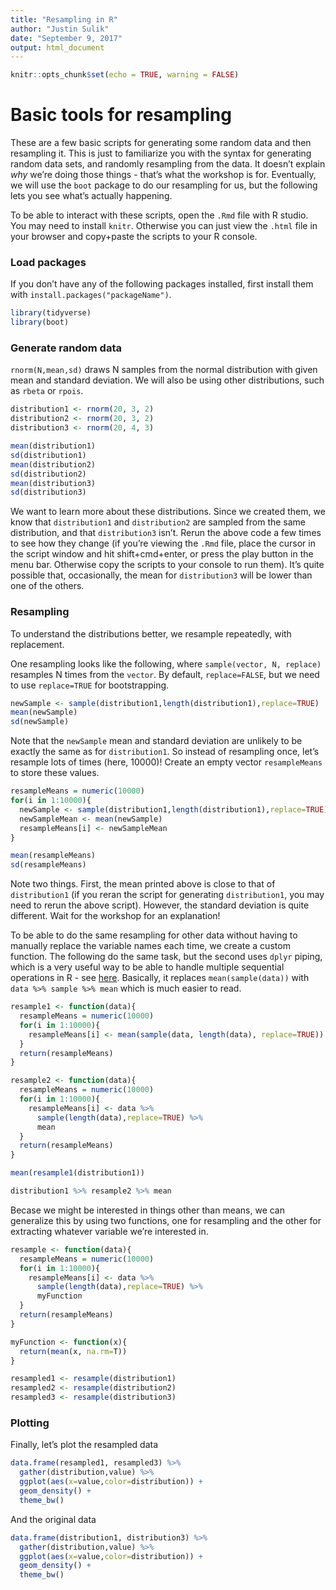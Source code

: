 ```yaml
---
title: "Resampling in R"
author: "Justin Sulik"
date: "September 9, 2017"
output: html_document
---
```


```r
knitr::opts_chunk$set(echo = TRUE, warning = FALSE)
```

# Basic tools for resampling

These are a few basic scripts for generating some random data and then resampling it. This is just to familiarize you with the syntax for generating random data sets, and randomly resampling from the data. It doesn't explain *why* we're doing those things - that's what the workshop is for. Eventually, we will use the `boot` package to do our resampling for us, but the following lets you see what's actually happening. 

To be able to interact with these scripts, open the `.Rmd` file with R studio. You may need to install `knitr`. Otherwise you can just view the `.html` file in your browser and copy+paste the scripts to your R console. 

### Load packages

If you don't have any of the following packages installed, first install them with `install.packages("packageName")`. 

```r
library(tidyverse)
library(boot)
```

### Generate random data

`rnorm(N,mean,sd)` draws N samples from the normal distribution with given mean and standard deviation. We will also be using other distributions, such as `rbeta` or `rpois`. 

```r
distribution1 <- rnorm(20, 3, 2)
distribution2 <- rnorm(20, 3, 2)
distribution3 <- rnorm(20, 4, 3)

mean(distribution1)
sd(distribution1)
mean(distribution2)
sd(distribution2)
mean(distribution3)
sd(distribution3)
```

We want to learn more about these distributions. Since we created them, we know that `distribution1` and `distribution2` are sampled from the same distribution, and that `distribution3` isn't. Rerun the above code a few times to see how they change (if you're viewing the `.Rmd` file, place the cursor in the script window and hit shift+cmd+enter, or press the play button in the menu bar. Otherwise copy the scripts to your console to run them). It's quite possible that, occasionally, the mean for `distribution3` will be lower than one of the others. 

### Resampling 

To understand the distributions better, we resample repeatedly, with replacement. 

One resampling looks like the following, where `sample(vector, N, replace)` resamples N times from the `vector`. By default, `replace=FALSE`, but we need to use `replace=TRUE` for bootstrapping. 

```r
newSample <- sample(distribution1,length(distribution1),replace=TRUE)
mean(newSample)
sd(newSample)
```

Note that the `newSample` mean and standard deviation are unlikely to be exactly the same as for `distribution1`. So instead of resampling once, let's resample lots of times (here, 10000)! Create an empty vector `resampleMeans` to store these values.

```r
resampleMeans = numeric(10000)
for(i in 1:10000){
  newSample <- sample(distribution1,length(distribution1),replace=TRUE)
  newSampleMean <- mean(newSample)
  resampleMeans[i] <- newSampleMean
}

mean(resampleMeans)
sd(resampleMeans)
```

Note two things. First, the mean printed above is close to that of `distribution1` (if you reran the script for generating `distribution1`, you may need to rerun the above script). However, the standard deviation is quite different. Wait for the workshop for an explanation!

To be able to do the same resampling for other data without having to manually replace the variable names each time, we create a custom function. The following do the same task, but the second uses `dplyr` piping, which is a very useful way to be able to handle multiple sequential operations in R - see [here](https://rpubs.com/justmarkham/dplyr-tutorial). Basically, it replaces `mean(sample(data))` with `data %>% sample %>% mean` which is much easier to read. 

```r

resample1 <- function(data){
  resampleMeans = numeric(10000)
  for(i in 1:10000){
    resampleMeans[i] <- mean(sample(data, length(data), replace=TRUE))
  }
  return(resampleMeans)
}

resample2 <- function(data){
  resampleMeans = numeric(10000)
  for(i in 1:10000){
    resampleMeans[i] <- data %>%
      sample(length(data),replace=TRUE) %>%
      mean
  }
  return(resampleMeans)
}

mean(resample1(distribution1))

distribution1 %>% resample2 %>% mean
```

Becase we might be interested in things other than means, we can generalize this by using two functions, one for resampling and the other for extracting whatever variable we're interested in.

```r

resample <- function(data){
  resampleMeans = numeric(10000)
  for(i in 1:10000){
    resampleMeans[i] <- data %>%
      sample(length(data),replace=TRUE) %>%
      myFunction
  }
  return(resampleMeans)
}

myFunction <- function(x){
  return(mean(x, na.rm=T))
}

resampled1 <- resample(distribution1)
resampled2 <- resample(distribution2)
resampled3 <- resample(distribution3)
```

### Plotting

Finally, let's plot the resampled data

```r

data.frame(resampled1, resampled3) %>%
  gather(distribution,value) %>%
  ggplot(aes(x=value,color=distribution)) +
  geom_density() + 
  theme_bw()
```

And the original data

```r
data.frame(distribution1, distribution3) %>%
  gather(distribution,value) %>%
  ggplot(aes(x=value,color=distribution)) +
  geom_density() + 
  theme_bw()
```

